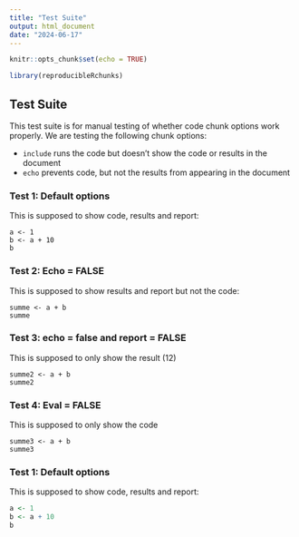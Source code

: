 ```yaml
---
title: "Test Suite"
output: html_document
date: "2024-06-17"
---
```


```r
knitr::opts_chunk$set(echo = TRUE)

library(reproducibleRchunks)
```

## Test Suite

This test suite is for manual testing of whether code chunk options work properly. We are testing the following chunk options:

- `include` runs the code but doesn’t show the code or results in the document
- `echo` prevents code, but not the results from appearing in the document

### Test 1: Default options

This is supposed to show code, results and report:

```reproducibleR
a <- 1
b <- a + 10
b
```

### Test 2: Echo = FALSE

This is supposed to show results and report but not the code:

```reproducibleR
summe <- a + b
summe
```

### Test 3: echo = false and report = FALSE

This is supposed to only show the result (12)

```reproducibleR
summe2 <- a + b
summe2
```

### Test 4: Eval = FALSE

This is supposed to only show the code

```reproducibleR
summe3 <- a + b
summe3
```


### Test 1: Default options

This is supposed to show code, results and report:

```r
a <- 1
b <- a + 10
b
```
